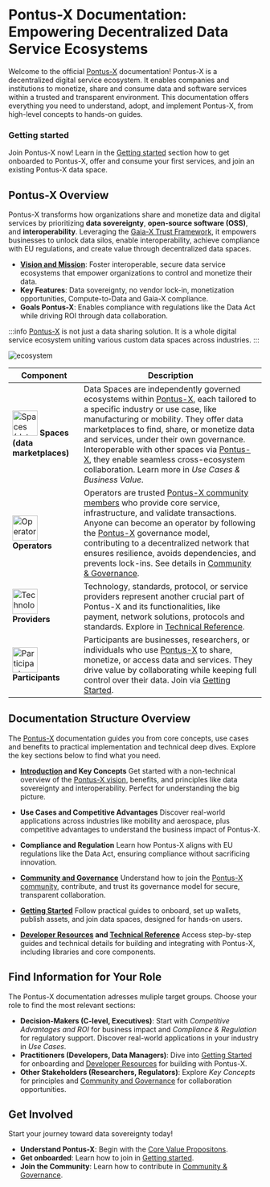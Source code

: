 # Pontus-X Documentation: Empowering Decentralized Data Service Ecosystems

Welcome to the official [Pontus-X](https://portal.pontus-x.eu/) documentation! Pontus-X is a decentralized digital service ecosystem. It enables companies and institutions to monetize, share and consume data and software services within a trusted and transparent environment. This documentation offers everything you need to understand, adopt, and implement Pontus-X, from high-level concepts to hands-on guides.

### Getting started
Join Pontus-X now! Learn in the [Getting started](https://docs.pontus-x.eu/docs/getting-started/quick-start) section how to get onboarded to Pontus-X, offer and consume your first services, and join an existing Pontus-X data space.

## Pontus-X Overview

Pontus-X transforms how organizations share and monetize data and digital services by prioritizing **data sovereignty**, **open-source software (OSS)**, and **interoperability**. Leveraging the [Gaia-X Trust Framework](https://docs.gaia-x.eu/), it empowers businesses to unlock data silos, enable interoperability, achieve compliance with EU regulations, and create value through decentralized data spaces.

- **[Vision and Mission](https://docs.pontus-x.eu/docs/introduction/vision-mission-values)**: Foster interoperable, secure data service ecosystems that empower organizations to control and monetize their data.
- **Key Features**: Data sovereignty, no vendor lock-in, monetization opportunities, Compute-to-Data and Gaia-X compliance.
- **Goals Pontus-X**: Enables compliance with regulations like the Data Act while driving ROI through data collaboration.

:::info
[Pontus-X](https://portal.pontus-x.eu/) is not just a data sharing solution. It is a whole digital service ecosystem uniting various custom data spaces across industries.
:::

![ecosystem](/images/pontus-x-ecosystem.jpg)

| **Component** | **Description** |
|------|-------------|
| <img src="/images/spaces-icon.png" alt="Spaces (data marketplaces)" width="50"/> **Spaces (data marketplaces)** | Data Spaces are independently governed ecosystems within [Pontus-X](https://portal.pontus-x.eu/), each tailored to a specific industry or use case, like manufacturing or mobility. They offer data marketplaces to find, share, or monetize data and services, under their own governance. Interoperable with other spaces via [Pontus-X](https://portal.pontus-x.eu/), they enable seamless cross-ecosystem collaboration. Learn more in *Use Cases & Business Value*. |
| <img src="/images/operators-icon.png" alt="Operators" width="50"/> **Operators** | Operators are trusted [Pontus-X community members](https://docs.pontus-x.eu/docs/participants-and-federators/ecosystem-participants) who provide core service, infrastructure, and validate transactions. Anyone can become an operator by following the [Pontus-X](https://portal.pontus-x.eu/) governance model, contributing to a decentralized network that ensures resilience, avoids dependencies, and prevents lock-ins. See details in [Community & Governance](https://docs.pontus-x.eu/docs/participants-and-federators/federators). |
| <img src="/images/providers-icon.png" alt="Technology Providers" width="50"/> **Providers** | Technology, standards, protocol, or service providers represent another crucial part of Pontus-X and its functionalities, like payment, network solutions, protocols and standards. Explore in [Technical Reference](https://docs.pontus-x.eu/docs/technical-architecture/architecture-overview). |
| <img src="/images/operators-icon.png" alt="Participants" width="50"/> **Participants** | Participants are businesses, researchers, or individuals who use [Pontus-X](https://portal.pontus-x.eu/) to share, monetize, or access data and services. They drive value by collaborating while keeping full control over their data. Join via [Getting Started](https://docs.pontus-x.eu/docs/getting-started/introduction).

## Documentation Structure Overview

The [Pontus-X](https://portal.pontus-x.eu/) documentation guides you from core concepts, use cases and benefits to practical implementation and technical deep dives. Explore the key sections below to find what you need.

- **[Introduction](https://docs.pontus-x.eu/docs/introduction/overview) and Key Concepts**
  Get started with a non-technical overview of the [Pontus-X vision](https://docs.pontus-x.eu/docs/introduction/vision-mission-values), benefits, and principles like data sovereignty and interoperability. Perfect for understanding the big picture.

- **Use Cases and Competitive Advantages**
  Discover real-world applications across industries like mobility and aerospace, plus competitive advantages to understand the business impact of Pontus-X.

- **Compliance and Regulation**
  Learn how Pontus-X aligns with EU regulations like the Data Act, ensuring compliance without sacrificing innovation.


- **[Community and Governance](https://docs.pontus-x.eu/docs/participants-and-federators/ecosystem-participants)**
  Understand how to join the [Pontus-X community](https://docs.pontus-x.eu/docs/participants-and-federators/ecosystem-participants), contribute, and trust its governance model for secure, transparent collaboration.

- **[Getting Started](https://docs.pontus-x.eu/docs/getting-started/quick-start)**
  Follow practical guides to onboard, set up wallets, publish assets, and join data spaces, designed for hands-on users.

- **[Developer Resources](https://docs.pontus-x.eu/docs/getting-started/buildCustomAlgorithmsForPontusX) and [Technical Reference](https://docs.pontus-x.eu/docs/technical-architecture/architecture-overview)**
  Access step-by-step guides and technical details for building and integrating with Pontus-X, including libraries and core components.


## Find Information for Your Role

The Pontus-X documentation adresses muliple target groups. Choose your role to find the most relevant sections:

- **Decision-Makers (C-level, Executives)**: Start with *Competitive Advantages and ROI* for business impact and *Compliance & Regulation* for regulatory support. Discover real-world applications in your industry in *Use Cases*.
- **Practitioners (Developers, Data Managers)**: Dive into [Getting Started](https://docs.pontus-x.eu/docs/getting-started/quick-start) for onboarding and [Developer Resources](https://docs.pontus-x.eu/docs/getting-started/buildCustomAlgorithmsForPontusX) for building with Pontus-X.
- **Other Stakeholders (Researchers, Regulators)**: Explore *Key Concepts* for principles and [Community and Governance](https://docs.pontus-x.eu/docs/participants-and-federators/ecosystem-participants) for collaboration opportunities.


## Get Involved

Start your journey toward data sovereignty today!
- **Understand Pontus-X**: Begin with the [Core Value Propositons](https://docs.pontus-x.eu/docs/introduction/core-value-proposition).
- **Get onboarded**: Learn how to join in [Getting started](https://docs.pontus-x.eu/docs/getting-started/quick-start).
- **Join the Community**: Learn how to contribute in [Community & Governance](https://docs.pontus-x.eu/docs/contribute/overview).
